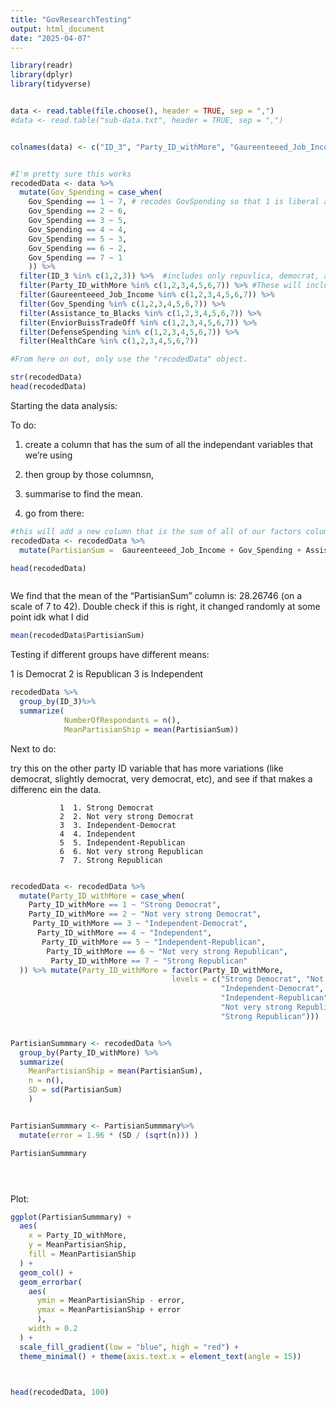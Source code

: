 ```yaml
---
title: "GovResearchTesting"
output: html_document
date: "2025-04-07"
---
```







```r

library(readr)
library(dplyr)
library(tidyverse)


data <- read.table(file.choose(), header = TRUE, sep = ",")
#data <- read.table("sub-data.txt", header = TRUE, sep = ",")


colnames(data) <- c("ID_3", "Party_ID_withMore", "Gaureenteeed_Job_Income", "Gov_Spending", "Assistance_to_Blacks", "EnviorBuissTradeOff", "DefenseSpending", "HealthCare")


#I'm pretty sure this works 
recodedData <- data %>% 
  mutate(Gov_Spending = case_when( 
    Gov_Spending == 1 ~ 7, # recodes GovSpending so that 1 is liberal and 7 is conservative
    Gov_Spending == 2 ~ 6, 
    Gov_Spending == 3 ~ 5, 
    Gov_Spending == 4 ~ 4, 
    Gov_Spending == 5 ~ 3, 
    Gov_Spending == 6 ~ 2, 
    Gov_Spending == 7 ~ 1
    )) %>% 
  filter(ID_3 %in% c(1,2,3)) %>%  #includes only repuvlica, democrat, and independant
  filter(Party_ID_withMore %in% c(1,2,3,4,5,6,7)) %>% #These will include only the 1-7 coded vars 
  filter(Gaureenteeed_Job_Income %in% c(1,2,3,4,5,6,7)) %>% 
  filter(Gov_Spending %in% c(1,2,3,4,5,6,7)) %>% 
  filter(Assistance_to_Blacks %in% c(1,2,3,4,5,6,7)) %>% 
  filter(EnviorBuissTradeOff %in% c(1,2,3,4,5,6,7)) %>% 
  filter(DefenseSpending %in% c(1,2,3,4,5,6,7)) %>% 
  filter(HealthCare %in% c(1,2,3,4,5,6,7)) 

#From here on out, only use the "recodedData" object. 

str(recodedData)
head(recodedData)


```


Starting the data analysis:

To do: 
 
 1. create a column that has the sum of all the independant variables that we're using 
 
 2. then group by those columnsn, 
 
 3. summarise to find the mean. 
 
 4. go from there: 
 
 
 
  
```r

#this will add a new column that is the sum of all of our factors columns:
recodedData <- recodedData %>% 
  mutate(PartisianSum =  Gaureenteeed_Job_Income + Gov_Spending + Assistance_to_Blacks + EnviorBuissTradeOff + DefenseSpending + HealthCare)

head(recodedData)



```
 

We find that the mean of the "PartisianSum" column is: 28.26746 (on a scale of 7 to 42). Double check if this is right, it changed randomly at some point idk what I did 
```r
mean(recodedData$PartisianSum)
```
 
 
 Testing if different groups have different means: 
 
1 is Democrat
2 is Republican
3 is Independent
```r
recodedData %>% 
  group_by(ID_3)%>% 
  summarize(
            NumberOfRespondants = n(),
            MeanPartisianShip = mean(PartisianSum))
```
 
 
 
 Next to do: 

  try this on the other party ID variable that has more variations (like democrat, slightly democrat, very democrat, etc), and see if that makes a differenc ein the data.  
 
 
               1  1. Strong Democrat
               2  2. Not very strong Democrat
               3  3. Independent-Democrat
               4  4. Independent
               5  5. Independent-Republican
               6  6. Not very strong Republican
               7  7. Strong Republican
               
```r
recodedData <- recodedData %>% 
  mutate(Party_ID_withMore = case_when(
    Party_ID_withMore == 1 ~ "Strong Democrat",
    Party_ID_withMore == 2 ~ "Not very strong Democrat",
     Party_ID_withMore == 3 ~ "Independent-Democrat",
      Party_ID_withMore == 4 ~ "Independent",
       Party_ID_withMore == 5 ~ "Independent-Republican",
        Party_ID_withMore == 6 ~ "Not very strong Republican",
         Party_ID_withMore == 7 ~ "Strong Republican"
  )) %>% mutate(Party_ID_withMore = factor(Party_ID_withMore, 
                                    levels = c("Strong Democrat", "Not very strong Democrat", 
                                               "Independent-Democrat", "Independent", 
                                               "Independent-Republican", 
                                               "Not very strong Republican", 
                                               "Strong Republican"))) 


PartisianSummmary <- recodedData %>% 
  group_by(Party_ID_withMore) %>% 
  summarize( 
    MeanPartisianShip = mean(PartisianSum), 
    n = n(),
    SD = sd(PartisianSum)
    )


PartisianSummmary <- PartisianSummmary%>% 
  mutate(error = 1.96 * (SD / (sqrt(n))) )

PartisianSummmary 





```





 
Plot:
 
```r

ggplot(PartisianSummmary) +
  aes(
    x = Party_ID_withMore,
    y = MeanPartisianShip,
    fill = MeanPartisianShip
  ) +
  geom_col() +
  geom_errorbar(
    aes( 
      ymin = MeanPartisianShip - error,
      ymax = MeanPartisianShip + error
      ), 
    width = 0.2
  ) +
  scale_fill_gradient(low = "blue", high = "red") +  
  theme_minimal() + theme(axis.text.x = element_text(angle = 15))




```
 

```r

head(recodedData, 100)

```

